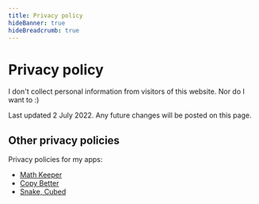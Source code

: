 ```yaml
---
title: Privacy policy
hideBanner: true
hideBreadcrumb: true
---
```


# Privacy policy

I don't collect personal information from visitors of this website. Nor do I want to :)

Last updated 2 July 2022. Any future changes will be posted on this page.

## Other privacy policies

Privacy policies for my apps:

- [Math Keeper](/privacy/math-keeper)
- [Copy Better](/privacy/copy-better)
- [Snake, Cubed](/privacy/snake-cubed)
